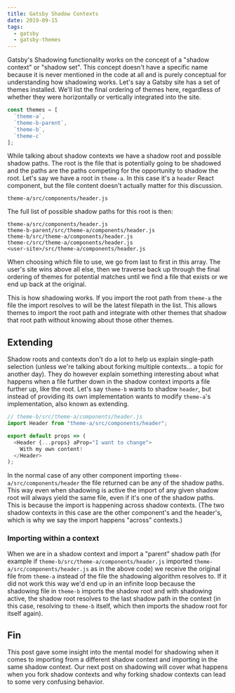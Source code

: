 ```yaml
---
title: Gatsby Shadow Contexts
date: 2019-09-15
tags:
  - gatsby
  - gatsby-themes
---
```


Gatsby's Shadowing functionality works on the concept of a
"shadow context" or "shadow set". This concept doesn't have
a specific name because it is never mentioned in the code at
all and is purely conceptual for understanding how shadowing
works. Let's say a Gatsby site has a set of themes
installed. We'll list the final ordering of themes here,
regardless of whether they were horizontally or vertically
integrated into the site.

```js
const themes = [
  `theme-a`,
  `theme-b-parent`,
  `theme-b`,
  `theme-c`
];
```

While talking about shadow contexts we have a shadow root
and possible shadow paths. The root is the file that is
potentially going to be shadowed and the paths are the paths
competing for the opportunity to shadow the root. Let's say
we have a root in `theme-a`. In this case it's a `header`
React component, but the file content doesn't actually
matter for this discussion.

```
theme-a/src/components/header.js
```

The full list of possible shadow paths for this root is
then:

```
theme-a/src/components/header.js
theme-b-parent/src/theme-a/components/header.js
theme-b/src/theme-a/components/header.js
theme-c/src/theme-a/components/header.js
<user-site>/src/theme-a/components/header.js
```

When choosing which file to use, we go from last to first in
this array. The user's site wins above all else, then we
traverse back up through the final ordering of themes for
potential matches until we find a file that exists or we end
up back at the original.

This is how shadowing works. If you import the root path
from `theme-a` the file the import resolves to will be the
latest filepath in the list. This allows themes to import
the root path and integrate with other themes that shadow
that root path without knowing about those other themes.

## Extending

Shadow roots and contexts don't do a lot to help us explain
single-path selection (unless we're talking about forking
multiple contexts... a topic for another day). They do
however explain something interesting about what happens
when a file further down in the shadow context imports a
file further up, like the root. Let's say `theme-b` wants to
shadow `header`, but instead of providing its own
implementation wants to modify `theme-a`'s implementation,
also known as extending.

```js
// theme-b/src/theme-a/components/header.js
import Header from "theme-a/src/components/header";

export default props => (
  <Header {...props} aProp="I want to change">
    With my own content!
  </Header>
);
```

In the normal case of any other component importing
`theme-a/src/components/header` the file returned can be any
of the shadow paths. This way even when shadowing is active
the import of any given shadow root will always yield the
same file, even if it's one of the shadow paths. This is
because the import is happening across shadow contexts. (The
two shadow contexts in this case are the other component's
and the header's, which is why we say the import happens
"across" contexts.)

### Importing within a context

When we are in a shadow context and import a "parent" shadow
path (for example if
`theme-b/src/theme-a/components/header.js` imported
`theme-a/src/components/header.js` as in the above code) we
receive the original file from `theme-a` instead of the file
the shadowing algorithm resolves to. If it did not work this
way we'd end up in an infinite loop because the shadowing
file in `theme-b` imports the shadow root and with shadowing
active, the shadow root resolves to the last shadow path in
the context (in this case, resolving to `theme-b` itself,
which then imports the shadow root for itself again).

## Fin

This post gave some insight into the mental model for
shadowing when it comes to importing from a different shadow
context and importing in the same shadow context. Our next
post on shadowing will cover what happens when you fork
shadow contexts and why forking shadow contexts can lead to
some very confusing behavior.
